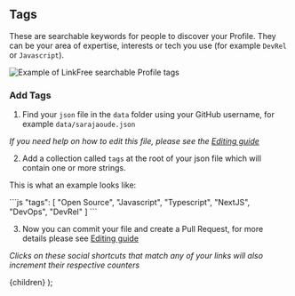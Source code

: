 
## Tags

These are searchable keywords for people to discover your Profile. They can be your area of expertise, interests or tech you use (for example `DevRel` or `Javascript`).

![Example of LinkFree searchable Profile tags](https://user-images.githubusercontent.com/624760/208981563-7cab5d55-8996-4e90-9af1-6dd3edba0235.png)

### Add Tags

1. Find your `json` file in the `data` folder using your GitHub username, for example `data/sarajaoude.json`

_If you need help on how to edit this file, please see the [Editing guide](/docs/how-to-guides/editing)_

2. Add a collection called `tags` at the root of your json file which will contain one or more strings.

This is what an example looks like:

<ClipboardCopy>
```js
"tags": [
  "Open Source",
  "Javascript",
  "Typescript",
  "NextJS",
  "DevOps",
  "DevRel"
]
```
</ClipboardCopy>

3. Now you can commit your file and create a Pull Request, for more details please see [Editing guide](/docs/how-to-guides/editing)

_Clicks on these social shortcuts that match any of your links will also increment their respective counters_

  <DocsLayout title="LinkFree Tags Documentation">{children}</DocsLayout>
);
